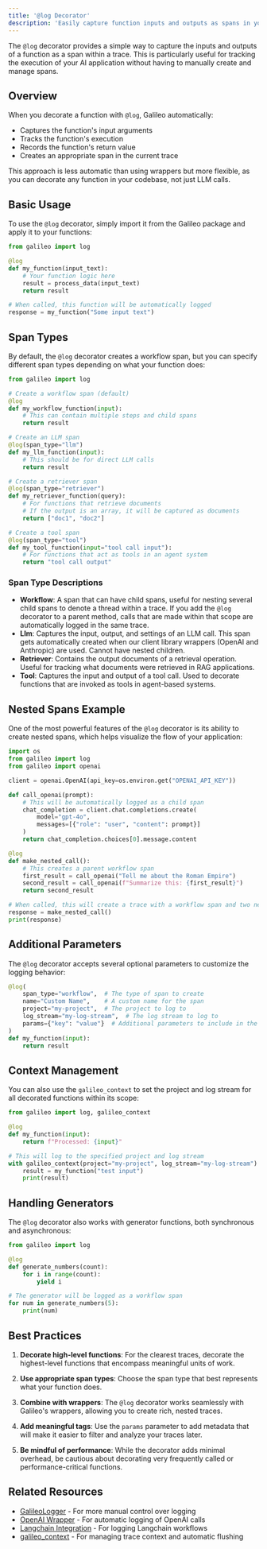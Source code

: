 ```yaml
---
title: '@log Decorator'
description: 'Easily capture function inputs and outputs as spans in your traces'
---
```


The `@log` decorator provides a simple way to capture the inputs and outputs of a function as a span within a trace. This is particularly useful for tracking the execution of your AI application without having to manually create and manage spans.

## Overview

When you decorate a function with `@log`, Galileo automatically:
- Captures the function's input arguments
- Tracks the function's execution
- Records the function's return value
- Creates an appropriate span in the current trace

This approach is less automatic than using wrappers but more flexible, as you can decorate any function in your codebase, not just LLM calls.

## Basic Usage

To use the `@log` decorator, simply import it from the Galileo package and apply it to your functions:

```python
from galileo import log

@log
def my_function(input_text):
    # Your function logic here
    result = process_data(input_text)
    return result

# When called, this function will be automatically logged
response = my_function("Some input text")
```

## Span Types

By default, the `@log` decorator creates a workflow span, but you can specify different span types depending on what your function does:

```python
from galileo import log

# Create a workflow span (default)
@log
def my_workflow_function(input):
    # This can contain multiple steps and child spans
    return result

# Create an LLM span
@log(span_type="llm")
def my_llm_function(input):
    # This should be for direct LLM calls
    return result

# Create a retriever span
@log(span_type="retriever")
def my_retriever_function(query):
    # For functions that retrieve documents
    # If the output is an array, it will be captured as documents
    return ["doc1", "doc2"]

# Create a tool span
@log(span_type="tool")
def my_tool_function(input="tool call input"):
    # For functions that act as tools in an agent system
    return "tool call output"
```

### Span Type Descriptions

- **Workflow**: A span that can have child spans, useful for nesting several child spans to denote a thread within a trace. If you add the `@log` decorator to a parent method, calls that are made within that scope are automatically logged in the same trace.
- **Llm**: Captures the input, output, and settings of an LLM call. This span gets automatically created when our client library wrappers (OpenAI and Anthropic) are used. Cannot have nested children.
- **Retriever**: Contains the output documents of a retrieval operation. Useful for tracking what documents were retrieved in RAG applications.
- **Tool**: Captures the input and output of a tool call. Used to decorate functions that are invoked as tools in agent-based systems.

## Nested Spans Example

One of the most powerful features of the `@log` decorator is its ability to create nested spans, which helps visualize the flow of your application:

```python
import os
from galileo import log
from galileo import openai

client = openai.OpenAI(api_key=os.environ.get("OPENAI_API_KEY"))

def call_openai(prompt):
    # This will be automatically logged as a child span
    chat_completion = client.chat.completions.create(
        model="gpt-4o",
        messages=[{"role": "user", "content": prompt}]
    )
    return chat_completion.choices[0].message.content

@log
def make_nested_call():
    # This creates a parent workflow span
    first_result = call_openai("Tell me about the Roman Empire")
    second_result = call_openai(f"Summarize this: {first_result}")
    return second_result

# When called, this will create a trace with a workflow span and two nested LLM spans
response = make_nested_call()
print(response)
```

## Additional Parameters

The `@log` decorator accepts several optional parameters to customize the logging behavior:

```python
@log(
    span_type="workflow",  # The type of span to create
    name="Custom Name",    # A custom name for the span
    project="my-project",  # The project to log to
    log_stream="my-log-stream",  # The log stream to log to
    params={"key": "value"}  # Additional parameters to include in the span
)
def my_function(input):
    return result
```

## Context Management

You can also use the `galileo_context` to set the project and log stream for all decorated functions within its scope:

```python
from galileo import log, galileo_context

@log
def my_function(input):
    return f"Processed: {input}"

# This will log to the specified project and log stream
with galileo_context(project="my-project", log_stream="my-log-stream"):
    result = my_function("test input")
    print(result)
```

## Handling Generators

The `@log` decorator also works with generator functions, both synchronous and asynchronous:

```python
from galileo import log

@log
def generate_numbers(count):
    for i in range(count):
        yield i

# The generator will be logged as a workflow span
for num in generate_numbers(5):
    print(num)
```

## Best Practices

1. **Decorate high-level functions**: For the clearest traces, decorate the highest-level functions that encompass meaningful units of work.

2. **Use appropriate span types**: Choose the span type that best represents what your function does.

3. **Combine with wrappers**: The `@log` decorator works seamlessly with Galileo's wrappers, allowing you to create rich, nested traces.

4. **Add meaningful tags**: Use the `params` parameter to add metadata that will make it easier to filter and analyze your traces later.

5. **Be mindful of performance**: While the decorator adds minimal overhead, be cautious about decorating very frequently called or performance-critical functions.

## Related Resources

- [GalileoLogger](/sdk-api/python/logging/galileo-logger) - For more manual control over logging
- [OpenAI Wrapper](/sdk-api/python/wrappers/openai) - For automatic logging of OpenAI calls
- [Langchain Integration](/sdk-api/python/wrappers/langchain) - For logging Langchain workflows
- [galileo_context](/sdk-api/python/logging/galileo-context) - For managing trace context and automatic flushing 